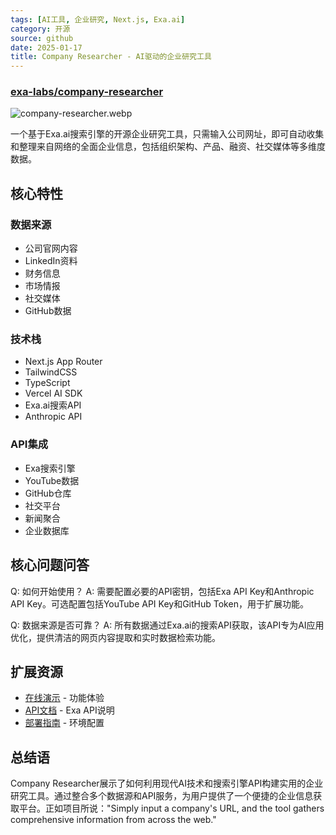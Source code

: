 ```yaml
---
tags: [AI工具, 企业研究, Next.js, Exa.ai]
category: 开源
source: github
date: 2025-01-17
title: Company Researcher - AI驱动的企业研究工具
---
```


### [exa-labs/company-researcher](https://github.com/exa-labs/company-researcher)

![company-researcher.webp](https://img.mengpeng.tech/i/2025/01/17/6789e6a6c6306.webp)

一个基于Exa.ai搜索引擎的开源企业研究工具，只需输入公司网址，即可自动收集和整理来自网络的全面企业信息，包括组织架构、产品、融资、社交媒体等多维度数据。

## 核心特性

### 数据来源
- 公司官网内容
- LinkedIn资料
- 财务信息
- 市场情报
- 社交媒体
- GitHub数据

### 技术栈
- Next.js App Router
- TailwindCSS
- TypeScript
- Vercel AI SDK
- Exa.ai搜索API
- Anthropic API

### API集成
- Exa搜索引擎
- YouTube数据
- GitHub仓库
- 社交平台
- 新闻聚合
- 企业数据库

## 核心问题问答

Q: 如何开始使用？
A: 需要配置必要的API密钥，包括Exa API Key和Anthropic API Key。可选配置包括YouTube API Key和GitHub Token，用于扩展功能。

Q: 数据来源是否可靠？
A: 所有数据通过Exa.ai的搜索API获取，该API专为AI应用优化，提供清洁的网页内容提取和实时数据检索功能。

## 扩展资源

- [在线演示](https://companyresearcher.exa.ai) - 功能体验
- [API文档](https://docs.exa.ai) - Exa API说明
- [部署指南](https://github.com/exa-labs/company-researcher#-getting-started) - 环境配置

## 总结语

Company Researcher展示了如何利用现代AI技术和搜索引擎API构建实用的企业研究工具。通过整合多个数据源和API服务，为用户提供了一个便捷的企业信息获取平台。正如项目所说："Simply input a company's URL, and the tool gathers comprehensive information from across the web." 